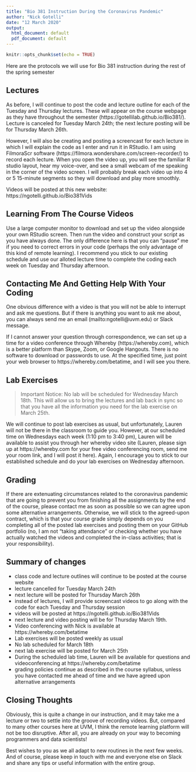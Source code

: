 ```yaml
---
title: "Bio 381 Instruction During the Coronavirus Pandemic"
author: "Nick Gotelli"
date: "12 March 2020"
output:
  html_document: default
  pdf_document: default
---
```


```r
knitr::opts_chunk$set(echo = TRUE)
```

Here are the protocols we will use for Bio 381 instruction during the rest of the spring semester

## Lectures

As before, I will continue to post the code and lecture outline for each of the Tuesday and Thursday lectures. These will appear on the course webpage as they have throughout the semester (https://gotellilab.github.io/Bio381/). Lecture is canceled for Tuesday March 24th; the next lecture posting will be for Thursday March 26th.

However, I will also be creating and posting a screencast for each lecture in which I will explain the code as I enter and run it in RStudio. I am using FilmoraScr software (https://filmora.wondershare.com/screen-recorder/) to record each lecture. When you open the video up, you will see the familiar R studio layout, hear my voice-over, and see a small webcam of me speaking in the corner of the video screen. I will probably break each video up into 4 or 5 15-minute segments so they will download and play more smoothly.

Videos will be posted at this new website: https://ngotelli.github.io/Bio381Vids

## Learning From The Course Videos

Use a large computer monitor to download and set up the video alongside your own RStudio screen. Then run the video and construct your script as you have always done. The only difference here is that you can "pause" me if you need to correct errors in your code (perhaps the only advantage of this kind of remote learning). I recommend you stick to our existing schedule and use our alloted lecture time to complete the coding each week on Tuesday and Thursday afternoon.

## Contacting Me And Getting Help With Your Coding

One obvious difference with a video is that you will not be able to interrupt and ask me questions. But if there is anything you want to ask me about, you can always send me an email (mailto:ngotelli@uvm.edu) or Slack message.

If I cannot answer your question through correspondence, we can set up a time for a video conference through Whereby (https://whereby.com), which is a better platform than Skype, Zoom, or Google Hangouts. There is no software to download or passwords to use. At the specified time, just point your web browser to https://whereby.com/betatime, and I will see you there. 

## Lab Exercises 

> Important Notice: No lab will be scheduled for Wednesday March 18th. This will allow us to bring the lectures and lab back in sync so that you have all the information you need for the lab exercise on March 25th.

We will continue to post lab exercises as usual, but unfortunately, Lauren will not be there in the classroom to guide you. However, at our scheduled time on Wednesdays each week (1:10 pm to 3:40 pm), Lauren will be available to assist you through her whereby video site (Lauren, please sign up at https://whereby.com for your free video conferencing room, send me your room link, and I will post it here). Again, I encourage you to stick to our established schedule and do your lab exercises on Wednesday afternoon.

## Grading

If there are extenuating circumstances related to the coronavirus pandemic that are going to prevent you from finishing all the assignments by the end of the course, please contact me as soon as possible so we can agree upon some alternative arrangements. Otherwise, we will stick to the agreed-upon contract, which is that your course grade simply depends on you completing all of the posted lab exercises and posting them on your GitHub portfolio (no, I am not "taking attendance" or checking whether you have actually watched the videos and completed the in-class activities; that is your responsibility).

## Summary of changes
- class code and lecture outlines will continue to be posted at the course website
- lecture cancelled for Tuesday March 24th
- next lecture will be posted for Thursday March 26th
- instead of lectures, I will provide screencast videos to go along with the code for each Tuesday and Thursday session
- videos will be posted at https://ngotelli.github.io/Bio381Vids
- next lecture and video posting will be for Thursday March 19th.
- Video conferencing with Nick is available at https://whereby.com/betatime
- Lab exercises will be posted weekly as usual
- No lab scheduled for March 18th
- next lab exercise will be posted for March 25th
- During the scheduled lab time, Lauren will be available for questions and videoconferencing at https://whereby.com/betatime
- grading policies continue as described in the course syllabus, unless you have contacted me ahead of time and we have agreed upon alternative arrangements

## Closing Thoughts

Obviously, this is quite a change in our instruction, and it may take me a lecture or two to settle into the groove of recording videos. But, compared to many other courses here at UVM, I think the remote learning platform will not be too disruptive. After all, you are already on your way to becoming programmers and data scientists!

Best wishes to you as we all adapt to new routines in the next few weeks. And of course, please keep in touch with me and everyone else on Slack and share any tips or useful information with the entire group.

